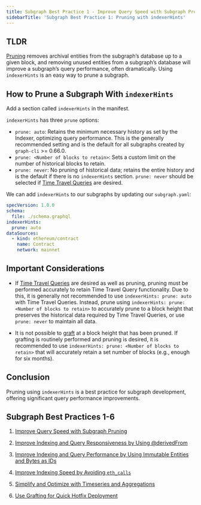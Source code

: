 ```yaml
---
title: Subgraph Best Practice 1 - Improve Query Speed with Subgraph Pruning
sidebarTitle: 'Subgraph Best Practice 1: Pruning with indexerHints'
---
```


## TLDR

[Pruning](/developing/creating-a-subgraph/#prune) removes archival entities from the subgraph’s database up to a given block, and removing unused entities from a subgraph’s database will improve a subgraph’s query performance, often dramatically. Using `indexerHints` is an easy way to prune a subgraph.

## How to Prune a Subgraph With `indexerHints`

Add a section called `indexerHints` in the manifest.

`indexerHints` has three `prune` options:

- `prune: auto`: Retains the minimum necessary history as set by the Indexer, optimizing query performance. This is the generally recommended setting and is the default for all subgraphs created by `graph-cli` >= 0.66.0.
- `prune: <Number of blocks to retain>`: Sets a custom limit on the number of historical blocks to retain.
- `prune: never`: No pruning of historical data; retains the entire history and is the default if there is no `indexerHints` section. `prune: never` should be selected if [Time Travel Queries](/subgraphs/querying/graphql-api/#time-travel-queries) are desired.

We can add `indexerHints` to our subgraphs by updating our `subgraph.yaml`:

```yaml
specVersion: 1.0.0
schema:
  file: ./schema.graphql
indexerHints:
  prune: auto
dataSources:
  - kind: ethereum/contract
    name: Contract
    network: mainnet
```

## Important Considerations

- If [Time Travel Queries](/subgraphs/querying/graphql-api/#time-travel-queries) are desired as well as pruning, pruning must be performed accurately to retain Time Travel Query functionality. Due to this, it is generally not recommended to use `indexerHints: prune: auto` with Time Travel Queries. Instead, prune using `indexerHints: prune: <Number of blocks to retain>` to accurately prune to a block height that preserves the historical data required by Time Travel Queries, or use `prune: never` to maintain all data.

- It is not possible to [graft](/subgraphs/cookbook/grafting/) at a block height that has been pruned. If grafting is routinely performed and pruning is desired, it is recommended to use `indexerHints: prune: <Number of blocks to retain>` that will accurately retain a set number of blocks (e.g., enough for six months).

## Conclusion

Pruning using `indexerHints` is a best practice for subgraph development, offering significant query performance improvements.

## Subgraph Best Practices 1-6

1. [Improve Query Speed with Subgraph Pruning](/subgraphs/cookbook/pruning/)

2. [Improve Indexing and Query Responsiveness by Using @derivedFrom](/subgraphs/cookbook/derivedfrom/)

3. [Improve Indexing and Query Performance by Using Immutable Entities and Bytes as IDs](/subgraphs/cookbook/immutable-entities-bytes-as-ids/)

4. [Improve Indexing Speed by Avoiding `eth_calls`](/subgraphs/cookbook/avoid-eth-calls/)

5. [Simplify and Optimize with Timeseries and Aggregations](/subgraphs/cookbook/timeseries/)

6. [Use Grafting for Quick Hotfix Deployment](/subgraphs/cookbook/grafting-hotfix/)
